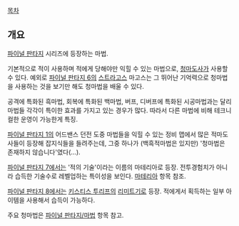 [[목차]]

== 개요 ==

[[파이널 판타지]] 시리즈에 등장하는 마법.

기본적으로 적이 사용하며 적에게 당해야만 익힐 수 있는 마법으로, [[청마도사]]가 사용할 수 있다. 예외로 [[파이널 판타지 6]]의 [[스트라고스]] 마고스는 그 뛰어난 기억력으로 청마법을 사용하는 것을 보기만 해도 청마법을 배울 수 있다. 

공격에 특화된 흑마법, 회복에 특화된 백마법, 버프, 디버프에 특화된 시공마법과는 달리 마법들 각각이 특이한 효과를 가지고 있는 경우가 많다. 따라서 다른 마법에 비해 테크니컬한 운영이 가능한게 특징.

[[파이널 판타지 1]]의 어드밴스 던전 도중 마법들을 익힐 수 있는 정비 맵에서 많은 적마도사들이 등장해 잡지식들을 들려주는데, 그중 하나가 (백흑적마법은 있지만) '청마법은 존재하지 않습니다'였다(...).

[[파이널 판타지 7]]에서는 '적의 기술'이라는 이름의 마테리아로 등장. 전투경험치가 아니라 습득한 기술수로 레벨업하는 특이성을 보인다. [[마테리아]] 항목 참조.

[[파이널 판타지 8]]에서는 [[키스티스 투리프]]의 [[리미트기]]로 등장. 적에게서 획득하는 일부 아이템을 사용해서 습득이 가능하다.

주요 청마법은 [[파이널 판타지/마법]] 항목 참고.
